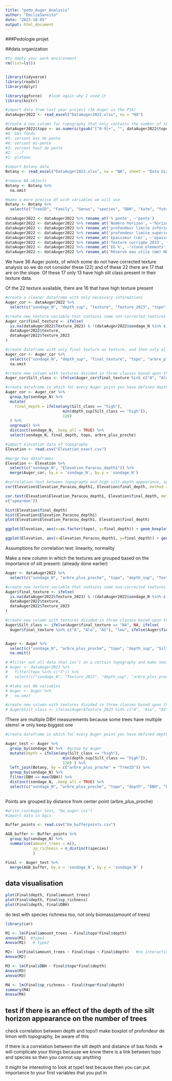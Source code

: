 ```yaml
---
title: "pedo_Auger_Analysis"
author: "EmilieSanvito"
date: "2023-10-05"
output: html_document
---
```

###Pedologie projet

##data organization

```r
#to empty your work environment
rm(list=ls()) 


library(tidyverse)
library(readxl)
library(dplyr)

library(ggforce)   #look again why I used it
library(knitr)

```

```r
#import data from last year project (36 Auger in the P16)
dataAuger2022 <- read_excel("DataAuger2022.xlsx", na = "NA")  

#create a new column for topography that only contains the number of the topography 
dataAuger2022$topo <- as.numeric(gsub("[^0-9]+", "", dataAuger2022$topographie))
#6: bas fonds
#5: versant bas de pente
#4: versant mi-pente
#3: versant haut de pente
#2: ...?
#1: plateau

#import botany data
Botany <- read_excel("DataAuger2022.xlsx", na = "NA", sheet = "Data Giacomo")  

#remove NA objects
Botany <- Botany %>% 
  na.omit  

#make a more precise df with variables we will use
Botany <- Botany %>% 
  select(c("TreeID", "Family", "Genus", "species", "DBH", "Xutm", "Yutm"))

```

```r

dataAuger2022 <- dataAuger2022 %>% rename_at('% pente', ~'pente')
dataAuger2022 <- dataAuger2022 %>% rename_at('Numéro horizon', ~'horizon')
dataAuger2022 <- dataAuger2022 %>% rename_at('profondeur limite inférieure (cm)2', ~'depth_inf')
dataAuger2022 <- dataAuger2022 %>% rename_at('profondeur limite supérieure (cm)', ~'depth_sup')
dataAuger2022 <- dataAuger2022 %>% rename_at('Epaisseur (cm)', ~'epaisseur')
dataAuger2022 <- dataAuger2022 %>% rename_at('Texture corrigée 2023', ~'Texture_2023')
dataAuger2022 <- dataAuger2022 %>% rename_at('EG %', ~'stone_elements')
dataAuger2022 <- dataAuger2022 %>% rename_at('Réserve eau utile (mm) NEW...35', ~'water_reservoir')

```


We have 36 Auger points, of which some do not have corrected texture analysis so we do not consider these (22) and of these 22 there are 17 that are on the slope. Of these 17 only 13 have high silt class present in their texture data.

Of the 22 texture available, there are 16 that have high texture present


```r
#create a cleaner dataframe with only necessary informations
Auger_cor <- dataAuger2022 %>% 
  select(c("sondage_N", "depth_sup", "texture", "Texture_2023", "topo", "arbre_plus_proche"))

#create new texture variable that contains some non-corrected textures
Auger_cor$final_texture <- ifelse(
  is.na(dataAuger2022$Texture_2023) & !(dataAuger2022$sondage_N %in% c("15.1", "15.2", "15.5", "15.7", "19.5", "19.7", "20.5")),
  dataAuger2022$texture,
  dataAuger2022$Texture_2023
)

#create dataframe with only final texture as texture, and then only eliminate the rows for which we have not data of
Auger_cor <- Auger_cor %>%
  select(c("sondage_N", "depth_sup", "final_texture", "topo", "arbre_plus_proche")) %>%
  na.omit

#create new column with textures divided in three classes based upon their presence of silt
Auger_cor$Silt_class <- ifelse(Auger_cor$final_texture %in% c("A", "Alo", "AS"), "low", ifelse(Auger_cor$final_texture %in% c("SL", "SA", "S"), "intermediate", "high"))

#creata dataframe in which for every Auger point you have defined depth at which silt concentration becomes high, or if intermediate that it is 120 (!!Important to check this)
Auger_cor <- Auger_cor %>%
  group_by(sondage_N) %>%
  mutate(
    final_depth = ifelse(any(Silt_class == "high"), 
                         min(depth_sup[Silt_class == "high"]), 
                         120)
  ) %>%
  ungroup() %>%
  distinct(sondage_N, .keep_all = TRUE) %>%
  select(sondage_N, final_depth, topo, arbre_plus_proche)

#import elevation data of topography
Elevation <- read.csv("Elevation_exact.csv")

#merge two dataframes 
Elevation <- Elevation %>%
  select(c("sondage_N", "Elevation_Paracou_depth1")) %>%
  merge(Auger_cor, by.x = 'sondage_N', by.y = 'sondage_N')

#correlation test between topography and high silt depth appearance, spearman method instead of pearson due to non-normality (of final depth because much more values of no HSD appearance)
cor(Elevation$Elevation_Paracou_depth1, Elevation$final_depth, method = "spearman")

cor.test(Elevation$Elevation_Paracou_depth1, Elevation$final_depth, method = 
c("spearman"))

```

```r
hist(Elevation$final_depth)
hist(Elevation$Elevation_Paracou_depth1)
plot(Elevation$Elevation_Paracou_depth1, Elevation$final_depth)

ggplot(Elevation, aes(x=as.factor(topo), y=final_depth)) + geom_boxplot() + geom_point()

ggplot(Elevation, aes(x=Elevation_Paracou_depth1, y=final_depth)) + geom_point()
```

Assumptions for correlation test:
linearity, normality


Make a new column in which the textures are grouped based on the importance of silt present:
(already done earlier)

```r

Auger <- dataAuger2022 %>%
  select(c("sondage_N", "arbre_plus_proche", "topo", "depth_sup", "Texture_2023"))

#create new texture variable that contains some non-corrected textures
Auger$final_texture <- ifelse(
  is.na(dataAuger2022$Texture_2023) & !(dataAuger2022$sondage_N %in% c("15.1", "15.2", "15.5", "15.7", "19.5", "19.7", "20.5")),
  dataAuger2022$texture,
  dataAuger2022$Texture_2023
)

#create new column with textures divided in three classes based upon their presence of silt
Auger$Silt_class <- ifelse(Auger$final_texture == "NA", NA, ifelse(
  Auger$final_texture %in% c("A", "Alo", "AS"), "low", ifelse(Auger$final_texture %in% c("SL", "SA", "S"), "intermediate", "high")))


Auger <- Auger %>% 
  select(c("sondage_N", "arbre_plus_proche", "topo", "depth_sup", "Silt_class", "final_texture")) %>%
  na.omit()

```

```r

# #filter out all data that isn't on a certain topography and make smaller usable dataframe
# Auger <- dataAuger2022 %>% 
#   filter(topo %in% c("3")) %>%
#   select(c("sondage_N", "Texture_2023", "depth_sup", "arbre_plus_proche", "topo")) 

# #take out NA variables
# Auger <- Auger %>% 
#   na.omit   

#create new column with textures divided in three classes based upon their presence of silt
# Auger$Silt_class <- ifelse(Auger$Texture_2023 %in% c("A", "Alo", "AS"), "low", ifelse(Auger$Texture_2023 %in% c("SL", "SA", "S"), "intermediate", "high"))

```

!There are multiple DBH measurements because some trees have multiple stems! => only keep biggest one


```r

#creata dataframe in which for every Auger point you have defined depth at which silt concentration becomes high (or if no high it is 120)

Auger_test <- Auger %>% 
  group_by(sondage_N) %>%  #group by Auger
  mutate(depth = ifelse(any(Silt_class == "high"), 
                         min(depth_sup[Silt_class == "high"]), 
                         120) ) %>%
  left_join(Botany, by = c("arbre_plus_proche" = "TreeID")) %>%
  group_by(sondage_N) %>%
  filter(DBH == max(DBH)) %>%
  distinct(sondage_N, .keep_all = TRUE) %>%
  select(c("sondage_N", "arbre_plus_proche", "topo", "depth", "DBH", "Family", "Genus", "species", "Xutm", "Yutm"))
  
```

Points are grouped by distance from center point (arbre_plus_proche)

```r
#write_csv(Auger_test, "Em_auger.csv")
#import data in Qgis

Buffer_points <- read.csv("Em_bufferpoints.csv")

AGB_buffer <- Buffer_points %>%
  group_by(sondage_N) %>%
  summarise(amount_trees = n(),
            sp_richness = n_distinct(species)
            )

Final <- Auger_test %>%
  merge(AGB_buffer, by.x = 'sondage_N', by.y = 'sondage_N' )

```


## data visualisation

```r
plot(Final$depth, Final$amount_trees)
plot(Final$depth, Final$sp_richness)
plot(Final$depth, Final$DBH)
```
do test with species richness too, not only biomass(amount of trees)

```r
library(car)

M1 <- lm(Final$amount_trees ~ Final$topo*Final$depth)
anova(M1)  #type1
Anova(M1)   # type2

M2<- lm(Final$amount_trees ~ Final$topo + Final$depth)   #no interaction
Anova(M2)
```
```r

M3 <- lm(Final$DBH ~ Final$topo*Final$depth)
Anova(M3)
anova(M3)

M4 <- lm(Final$sp_richness ~ Final$topo*Final$depth)
summary(M4)
Anova(M4)
```



## test if there is an effect of the depth of the silt horizon appearance on the number of trees


check correlation between depth and topo!!
make boxplot of profondeur de limon with topography, be aware of this

if there is a correlation between the silt depth and distance of bas fonds => will complicate your things because we know there is a link between topo and species so then you cannot say anything 

it might be interesting to look at type1 test because then you can put importance to your first variables that you put in


